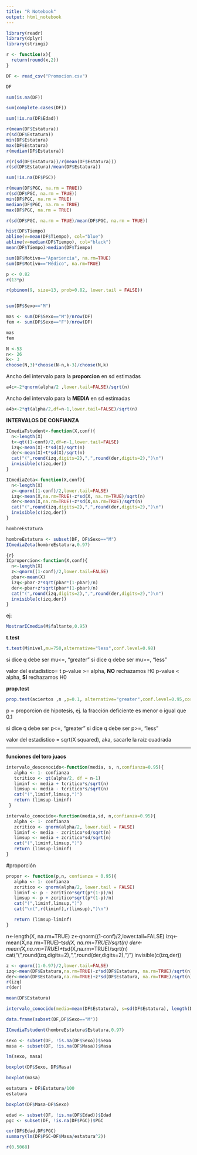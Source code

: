 ```yaml
---
title: "R Notebook"
output: html_notebook
---
```


```r
library(readr)
library(dplyr)
library(stringi)
```

```r
r <- function(x){
  return(round(x,2))
}
```


```r
DF <- read_csv("Promocion.csv")
```


```r
DF
```

```r
sum(is.na(DF))
```

```r
sum(complete.cases(DF))
```




```r
sum(!is.na(DF$Edad))
```

```r
r(mean(DF$Estatura))
r(sd(DF$Estatura))
min(DF$Estatura)
max(DF$Estatura)
r(median(DF$Estatura))

```
```r
r(r(sd(DF$Estatura))/r(mean(DF$Estatura)))
r(sd(DF$Estatura)/mean(DF$Estatura))
```







```r
sum(!is.na(DF$PGC))
```



```r
r(mean(DF$PGC, na.rm = TRUE))
r(sd(DF$PGC, na.rm = TRUE))
min(DF$PGC, na.rm = TRUE)
median(DF$PGC, na.rm = TRUE)
max(DF$PGC, na.rm = TRUE)

r(sd(DF$PGC, na.rm = TRUE)/mean(DF$PGC, na.rm = TRUE))
```




```r
hist(DF$Tiempo)
abline(v=mean(DF$Tiempo), col="blue")
abline(v=median(DF$Tiempo), col="black")
mean(DF$Tiempo)>median(DF$Tiempo)
```












```r
sum(DF$Motivo=="Apariencia", na.rm=TRUE)
sum(DF$Motivo=="Médico", na.rm=TRUE)
```

```r
p <- 0.82
r(13*p)
```


```r

r(pbinom(9, size=13, prob=0.82, lower.tail = FALSE))
```


```r
```


```r
sum(DF$Sexo=="M")
```


```r
mas <- sum(DF$Sexo=="M")/nrow(DF)
fem <- sum(DF$Sexo=="F")/nrow(DF)
```
```r
mas
fem
```


```r
N <-53
n<- 26
k<- 3
choose(N,3)*choose(N-n,k-3)/choose(N,k)
```


Ancho del intervalo para la **proporcion** en sd estimadas
```r
a4c<-2*qnorm(alpha/2 ,lower.tail=FALSE)/sqrt(n)
```


Ancho del intervalo para la **MEDIA** en sd estimadas

```r
a4b<-2*qt(alpha/2,df=n-1,lower.tail=FALSE)/sqrt(n)
```

**INTERVALOS DE CONFIANZA**
```r
ICmediaTstudent<-function(X,conf){
  n<-length(X)
  t<-qt((1-conf)/2,df=n-1,lower.tail=FALSE)
  izq<-mean(X)-t*sd(X)/sqrt(n)
  der<-mean(X)+t*sd(X)/sqrt(n)
  cat("(",round(izq,digits=2),",",round(der,digits=2),")\n")
  invisible(c(izq,der))
}
```

```r
ICmediaZeta<-function(X,conf){
  n<-length(X)
  z<-qnorm((1-conf)/2,lower.tail=FALSE)
  izq<-mean(X,na.rm=TRUE)-z*sd(X, na.rm=TRUE)/sqrt(n)
  der<-mean(X,na.rm=TRUE)+z*sd(X,na.rm=TRUE)/sqrt(n)
  cat("(",round(izq,digits=2),",",round(der,digits=2),")\n")
  invisible(c(izq,der))
}

```

```r
hombreEstatura
```

```r
hombreEstatura <- subset(DF, DF$Sexo=="M")
ICmediaZeta(hombreEstatura,0.97)
```


```r
{r}
ICproporcion<-function(X,conf){
  n<-length(X)
  z<-qnorm((1-conf)/2,lower.tail=FALSE)
  pbar<-mean(X)
  izq<-pbar-z*sqrt(pbar*(1-pbar)/n)
  der<-pbar+z*sqrt(pbar*(1-pbar)/n)
  cat("(",round(izq,digits=2),",",round(der,digits=2),")\n")
  invisible(c(izq,der))
}
```


ej:
```r
MostrarICmedia(M$faltante,0.95)
```


**t.test**
```r
t.test(M$nivel,mu=750,alternative="less",conf.level=0.98)
```

si dice q debe ser mu<=, "greater"
si dice q debe ser mu>=, "less"

valor del estadístico= t
p-value >= alpha, **NO** rechazamos H0
p-value < alpha, **SI** rechazamos H0


**prop.test**
```r
prop.test(aciertos ,n ,p=0.1, alternative="greater",conf.level=0.95,correct=FALSE)
```
p = proporcion de hipotesis, ej. la fracción deficiente es menor o igual que 0.1

si dice q debe ser p<=, "greater"
si dice q debe ser p>=, "less"

valor del estadistico = sqrt(X squared), aka, sacarle la raíz cuadrada


-------------------------------------------------

**funciones del toro juacs**

```r
intervalo_desconocido<-function(media, s, n,confianza=0.95){
   alpha <- 1- confianza
   tcritico <- qt(alpha/2, df = n-1)
   liminf <- media + tcritico*s/sqrt(n)
   limsup <- media - tcritico*s/sqrt(n)
   cat("(",liminf,limsup,")")
   return (limsup-liminf)
 }
```


```r
intervalo_conocido<-function(media,sd, n,confianza=0.95){
   alpha <- 1- confianza
   zcritico <- qnorm(alpha/2, lower.tail = FALSE)
   liminf <- media - zcritico*sd/sqrt(n)
   limsup <- media + zcritico*sd/sqrt(n)
   cat("(",liminf,limsup,")")
   return (limsup-liminf)
}
```


#proporción
```r
propor <- function(p,n, confianza = 0.95){
   alpha <- 1- confianza
   zcritico <- qnorm(alpha/2, lower.tail = FALSE)
   liminf <- p - zcritico*sqrt(p*(1-p)/n)
   limsup <- p + zcritico*sqrt(p*(1-p)/n)
   cat("(",liminf,limsup,")")
   cat("\n(",r(liminf),r(limsup),")\n")

   return (limsup-liminf)
}
```


n<-length(X, na.rm=TRUE)
  z<-qnorm((1-conf)/2,lower.tail=FALSE)
  izq<-mean(X,na.rm=TRUE)-t*sd(X, na.rm=TRUE)/sqrt(n)
  der<-mean(X,na.rm=TRUE)+t*sd(X,na.rm=TRUE)/sqrt(n)
  cat("(",round(izq,digits=2),",",round(der,digits=2),")\n")
  invisible(c(izq,der))
```r
z <- qnorm((1-0.97)/2,lower.tail=FALSE)
izq<-mean(DF$Estatura,na.rm=TRUE)-z*sd(DF$Estatura, na.rm=TRUE)/sqrt(n)
der<-mean(DF$Estatura,na.rm=TRUE)+z*sd(DF$Estatura, na.rm=TRUE)/sqrt(n)
r(izq)
r(der)
```

```r
mean(DF$Estatura)
```

```r
intervalo_conocido(media=mean(DF$Estatura), s=sd(DF$Estatura), length(DF$Estatura), confianza = 0.97)
```

```r
data.frame(subset(DF,DF$Sexo=="M"))
```

```r
ICmediaTstudent(hombreEstatura$Estatura,0.97)
```

  
```r
sexo <- subset(DF, !is.na(DF$Sexo))$Sexo
masa <- subset(DF, !is.na(DF$Masa))$Masa

```

```r
lm(sexo, masa)
```

  
```r
boxplot(DF$Sexo, DF$Masa)
```
  
  
  
```r
boxplot(masa)
```
  
```r
estatura = DF$Estatura/100
estatura
```
  
```r
boxplot(DF$Masa~DF$Sexo)
```
  
```r
edad <- subset(DF, !is.na(DF$Edad))$Edad
pgc <- subset(DF, !is.na(DF$PGC))$PGC
```
  

```r
cor(DF$Edad,DF$PGC)
summary(lm(DF$PGC~DF$Masa/estatura^2))
```

```r
r(0.5068)
```
  
  